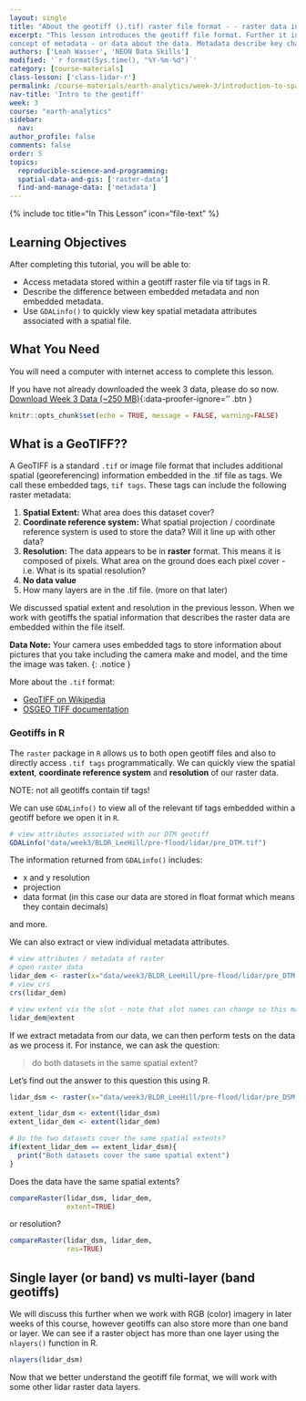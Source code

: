 ```yaml
---
layout: single
title: "About the geotiff ().tif) raster file format - - raster data in R "
excerpt: "This lesson introduces the geotiff file format. Further it introduces the
concept of metadata - or data about the data. Metadata describe key characteristics of a data set. For spatial data these characteristics including CRS, resolution and spatial extent. Here we discuss the use of tif tags or metadata embedded within a geotiff file as they can be used to explore data programatically."
authors: ['Leah Wasser', 'NEON Data Skills']
modified: '`r format(Sys.time(), "%Y-%m-%d")`'
category: [course-materials]
class-lesson: ['class-lidar-r']
permalink: /course-materials/earth-analytics/week-3/introduction-to-spatial-metadata-r/
nav-title: 'Intro to the geotiff'
week: 3
course: "earth-analytics"
sidebar:
  nav:
author_profile: false
comments: false
order: 5
topics:
  reproducible-science-and-programming:
  spatial-data-and-gis: ['raster-data']
  find-and-manage-data: ['metadata']
---
```



{% include toc title="In This Lesson" icon="file-text" %}

<div class='notice--success' markdown="1">

## <i class="fa fa-graduation-cap" aria-hidden="true"></i> Learning Objectives

After completing this tutorial, you will be able to:

* Access metadata stored within a geotiff raster file via tif tags in R.
* Describe the difference between embedded metadata and non embedded metadata.
* Use `GDALinfo()` to quickly view key spatial metadata attributes associated with a spatial file.

## <i class="fa fa-check-square-o fa-2" aria-hidden="true"></i> What You Need

You will need a computer with internet access to complete this lesson.

If you have not already downloaded the week 3 data, please do so now.
[<i class="fa fa-download" aria-hidden="true"></i> Download Week 3 Data (~250 MB)](https://ndownloader.figshare.com/files/7446715){:data-proofer-ignore='' .btn }

</div>

```r
knitr::opts_chunk$set(echo = TRUE, message = FALSE, warning=FALSE)
```

## What is a GeoTIFF??

A GeoTIFF is a standard `.tif` or image file format that includes additional spatial
(georeferencing) information embedded in the .tif file as tags. We call these embedded
tags, `tif tags`. These tags can include the following raster metadata:

1. **Spatial Extent:** What area does this dataset cover?
2. **Coordinate reference system:** What spatial projection / coordinate reference
system is used to store the data? Will it line up with other data?
3. **Resolution:** The data appears to be in **raster** format. This means it is
composed of pixels. What area on the ground does each pixel cover - i.e. What is
its spatial resolution?
4. **No data value**
5. How many layers are in the .tif file. (more on that later)

We discussed spatial extent and resolution in the previous lesson. When we work with
geotiffs the spatial information that describes the raster data are embedded within
the file itself.

<i class="fa fa-star"></i> **Data Note:**  Your camera uses embedded tags to store
information about pictures that you take including the camera make and model,
and the time the image was taken.
{: .notice }

More about the  `.tif` format:

* <a href="https://en.wikipedia.org/wiki/GeoTIFF" target="_blank"> GeoTIFF on Wikipedia</a>
* <a href="https://trac.osgeo.org/geotiff/" target="_blank"> OSGEO TIFF documentation</a>

### Geotiffs in R

The `raster` package in `R` allows us to both open geotiff files and also to
directly access `.tif tags`
programmatically. We can quickly view the spatial **extent**,
**coordinate reference system** and **resolution** of our raster data.

NOTE: not all geotiffs contain tif tags!

We can use `GDALinfo()` to view all of the relevant tif tags embedded within a
geotiff before we open it in `R`.

```r
# view attributes associated with our DTM geotiff
GDALinfo("data/week3/BLDR_LeeHill/pre-flood/lidar/pre_DTM.tif")
```

The information returned from `GDALinfo()` includes:

* x and y resolution
* projection
* data format (in this case our data are stored in float format which means they contain decimals)

and more.

We can also extract or view individual metadata attributes.

```r
# view attributes / metadata of raster
# open raster data
lidar_dem <- raster(x="data/week3/BLDR_LeeHill/pre-flood/lidar/pre_DTM.tif")
# view crs
crs(lidar_dem)

# view extent via the slot - note that slot names can change so this may not always work.
lidar_dem@extent

```

If we extract metadata from our data, we can then perform tests on the data as
we process it. For instance, we can ask the question:

> do both datasets in the same spatial extent?

Let's find out the answer to this question this using R.

```r
lidar_dsm <- raster(x="data/week3/BLDR_LeeHill/pre-flood/lidar/pre_DSM.tif")

extent_lidar_dsm <- extent(lidar_dsm)
extent_lidar_dem <- extent(lidar_dem)

# Do the two datasets cover the same spatial extents?
if(extent_lidar_dem == extent_lidar_dsm){
  print("Both datasets cover the same spatial extent")
}

```

Does the data have the same spatial extents?

```r
compareRaster(lidar_dsm, lidar_dem,
              extent=TRUE)
```

or resolution?

```r
compareRaster(lidar_dsm, lidar_dem,
              res=TRUE)
```


## Single layer (or band) vs multi-layer (band geotiffs)

We will discuss this further when we work with RGB (color) imagery in later weeks
of this course, however geotiffs can also store more than one band or layer. We
can see if a raster object has more than one layer using the `nlayers()` function
in R.

```r
nlayers(lidar_dsm)
```

Now that we better understand the geotiff file format, we will work with some
other lidar raster data layers.
